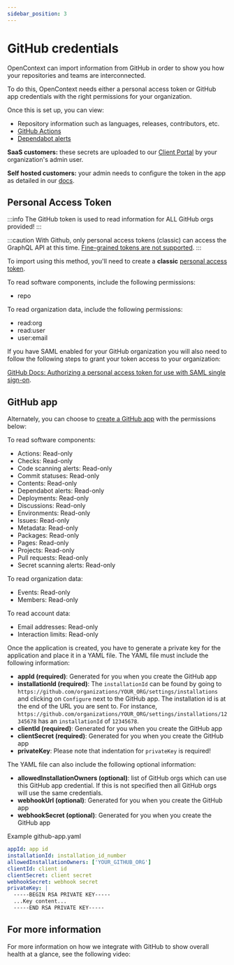 ```yaml
---
sidebar_position: 3
---
```



# GitHub credentials

OpenContext can import information from GitHub in order to show you how your repositories and teams are interconnected. 

To do this, OpenContext needs either a personal access token or GitHub app credentials with the right permissions for your organization. 

Once this is set up, you can view:

- Repository information such as languages, releases, contributors, etc.
- [GitHub Actions](https://docs.github.com/en/actions)
- [Dependabot alerts](https://docs.github.com/en/code-security/dependabot/dependabot-alerts/about-dependabot-alerts)

**SaaS customers:** these secrets are uploaded to our [Client Portal](../getting-started/client-portal) by your organization's admin user.

**Self hosted customers:** your admin needs to configure the token in the app as detailed in our [docs](../getting-started/selfhosted-install#github-credentials).

## Personal Access Token

:::info The GitHub token is used to read information for ALL GitHub orgs provided!
:::

:::caution With Github, only personal access tokens (classic) can access the GraphQL API at this time. [Fine-grained tokens are not supported](https://github.com/github/roadmap/issues/622).
:::

To import using this method, you'll need to create a **classic** [personal access token](https://docs.github.com/en/authentication/keeping-your-account-and-data-secure/creating-a-personal-access-token).

To read software components, include the following permissions:

- repo

To read organization data, include the following permissions:

- read:org
- read:user
- user:email

If you have SAML enabled for your GitHub organization you will also need to follow the following steps to grant your token access to your organization:

[GitHub Docs: Authorizing a personal access token for use with SAML single sign-on](https://docs.github.com/en/enterprise-cloud@latest/authentication/authenticating-with-saml-single-sign-on/authorizing-a-personal-access-token-for-use-with-saml-single-sign-on).

## GitHub app

Alternately, you can choose to [create a GitHub app](https://docs.github.com/en/developers/apps/building-github-apps/creating-a-github-app) with the permissions below:

To read software components:

- Actions: Read-only
- Checks: Read-only
- Code scanning alerts: Read-only
- Commit statuses: Read-only
- Contents: Read-only
- Dependabot alerts: Read-only
- Deployments: Read-only
- Discussions: Read-only
- Environments: Read-only
- Issues: Read-only
- Metadata: Read-only
- Packages: Read-only
- Pages: Read-only
- Projects: Read-only
- Pull requests: Read-only
- Secret scanning alerts: Read-only

To read organization data:

- Events: Read-only
- Members: Read-only

To read account data:

- Email addresses: Read-only
- Interaction limits: Read-only

Once the application is created, you have to generate a private key for the application and place it in a YAML file. The YAML file must include the following information:

- **appId (required)**: Generated for you when you create the GitHub app
- **installationId (required)**: The `installationId` can be found by going to `https://github.com/organizations/YOUR_ORG/settings/installations`
  and clicking on `Configure` next to the GitHub app. The installation id is at the end of the URL you are sent to. For instance, `https://github.com/organizations/YOUR_ORG/settings/installations/12345678`
  has an `installationId` of `12345678`.
- **clientId (required)**: Generated for you when you create the GitHub app
- **clientSecret (required)**: Generated for you when you create the GitHub app
- **privateKey**: Please note that indentation for `privateKey` is required!

The YAML file can also include the following optional information:

- **allowedInstallationOwners (optional)**: list of GitHub orgs which can use this GitHub app credential. If this is not specified then all GitHub orgs will use the same credentials.
- **webhookUrl (optional)**: Generated for you when you create the GitHub app
- **webhookSecret (optional)**: Generated for you when you create the GitHub app

Example github-app.yaml

```yaml
appId: app id
installationId: installation_id_number
allowedInstallationOwners: ['YOUR_GITHUB_ORG']
clientId: client id
clientSecret: client secret
webhookSecret: webhook secret
privateKey: |
  -----BEGIN RSA PRIVATE KEY-----
  ...Key content...
  -----END RSA PRIVATE KEY-----
```

## For more information

For more information on how we integrate with GitHub to show overall health at a glance, see the following video:

<ReactPlayer url="https://www.youtube.com/watch?v=7AVkfxrrz78" />
